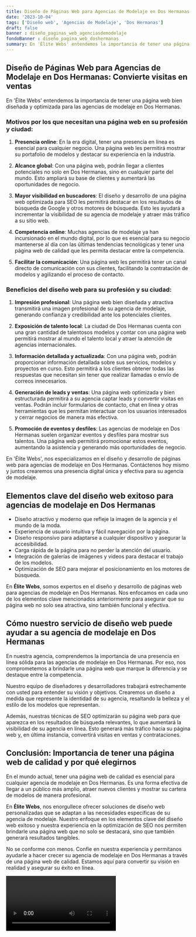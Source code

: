 ```yaml
---
title: Diseño de Páginas Web para Agencias de Modelaje en Dos Hermanas
date: '2023-10-04'
tags: ['Diseño web', 'Agencias de Modelaje', 'Dos Hermanas']
draft: false
banner : diseño_paginas_web_agenciasdemodelaje
fondoBanner : diseño_pagina_web_doshermanas
summary: En 'Élite Webs' entendemos la importancia de tener una página web bien diseñada y optimizada para las agencias de modelaje en Dos Hermanas. 
---
```


## **Diseño de Páginas Web para Agencias de Modelaje en Dos Hermanas: Convierte visitas en ventas**

En 'Élite Webs' entendemos la importancia de tener una página web bien diseñada y optimizada para las agencias de modelaje en Dos Hermanas. 

### **Motivos por los que necesitan una página web en su profesión y ciudad:**

1. **Presencia online**: En la era digital, tener una presencia en línea es esencial para cualquier negocio. Una página web les permitirá mostrar su portafolio de modelos y destacar su experiencia en la industria.

2. **Alcance global**: Con una página web, podrán llegar a clientes potenciales no solo en Dos Hermanas, sino en cualquier parte del mundo. Esto ampliará su base de clientes y aumentará las oportunidades de negocio.

3. **Mayor visibilidad en buscadores**: El diseño y desarrollo de una página web optimizada para SEO les permitirá destacar en los resultados de búsqueda de Google y otros motores de búsqueda. Esto les ayudará a incrementar la visibilidad de su agencia de modelaje y atraer más tráfico a su sitio web.

4. **Competencia online**: Muchas agencias de modelaje ya han incursionado en el mundo digital, por lo que es esencial para su negocio mantenerse al día con las últimas tendencias tecnológicas y tener una página web de calidad que les permita destacar entre la competencia.

5. **Facilitar la comunicación**: Una página web les permitirá tener un canal directo de comunicación con sus clientes, facilitando la contratación de modelos y agilizando el proceso de contacto.

### **Beneficios del diseño web para su profesión y su ciudad:**

1. **Impresión profesional**: Una página web bien diseñada y atractiva transmitirá una imagen profesional de su agencia de modelaje, generando confianza y credibilidad ante los potenciales clientes.

2. **Exposición de talento local**: La ciudad de Dos Hermanas cuenta con una gran cantidad de talentosos modelos y contar con una página web permitirá mostrar al mundo el talento local y atraer la atención de agencias internacionales.

3. **Información detallada y actualizada**: Con una página web, podrán proporcionar información detallada sobre sus servicios, modelos y proyectos en curso. Esto permitirá a los clientes obtener todas las respuestas que necesitan sin tener que realizar llamadas o envío de correos innecesarios.

4. **Generación de leads y ventas**: Una página web optimizada y bien estructurada permitirá a su agencia captar leads y convertir visitas en ventas. Podrán incluir formularios de contacto, chat en línea y otras herramientas que les permitan interactuar con los usuarios interesados y cerrar negocios de manera más efectiva.

5. **Promoción de eventos y desfiles**: Las agencias de modelaje en Dos Hermanas suelen organizar eventos y desfiles para mostrar sus talentos. Una página web permitirá promocionar estos eventos, aumentando la asistencia y generando más oportunidades de negocio.

En 'Élite Webs', nos especializamos en el diseño y desarrollo de páginas web para agencias de modelaje en Dos Hermanas. Contáctenos hoy mismo y juntos crearemos una presencia digital única y efectiva para su agencia de modelaje.

<GifSeo />

<Cta />

## Elementos clave del diseño web exitoso para agencias de modelaje en Dos Hermanas

- Diseño atractivo y moderno que refleje la imagen de la agencia y el mundo de la moda.
- Experiencia de usuario intuitiva y fácil navegación por la página.
- Diseño responsivo para adaptarse a cualquier dispositivo y asegurar la accesibilidad.
- Carga rápida de la página para no perder la atención del usuario.
- Integración de galerías de imágenes y videos para destacar el trabajo de los modelos.
- Optimización de SEO para mejorar el posicionamiento en los motores de búsqueda.

En **Élite Webs**, somos expertos en el diseño y desarrollo de páginas web para agencias de modelaje en Dos Hermanas. Nos enfocamos en cada uno de los elementos clave mencionados anteriormente para asegurar que su página web no solo sea atractiva, sino también funcional y efectiva.

## Cómo nuestro servicio de diseño web puede ayudar a su agencia de modelaje en Dos Hermanas

En nuestra agencia, comprendemos la importancia de una presencia en línea sólida para las agencias de modelaje en Dos Hermanas. Por eso, nos comprometemos a brindarle una página web que marque la diferencia y se destaque entre la competencia.

Nuestro equipo de diseñadores y desarrolladores trabajará estrechamente con usted para entender su visión y objetivos. Crearemos un diseño a medida que represente la identidad de su agencia, resaltando la belleza y el estilo de los modelos que representan.

Además, nuestras técnicas de SEO optimizarán su página web para que aparezca en los resultados de búsqueda relevantes, lo que aumentará la visibilidad de su agencia en línea. Esto generará más tráfico hacia su página web y, en última instancia, convertirá visitas en ventas y contrataciones.

## Conclusión: Importancia de tener una página web de calidad y por qué elegirnos

En el mundo actual, tener una página web de calidad es esencial para cualquier agencia de modelaje en Dos Hermanas. Es una forma efectiva de llegar a un público más amplio, atraer nuevos clientes y mostrar su cartera de modelos de manera profesional.

En **Élite Webs**, nos enorgullece ofrecer soluciones de diseño web personalizadas que se adaptan a las necesidades específicas de su agencia de modelaje. Nuestro enfoque en los elementos clave del diseño web exitoso y nuestra experiencia en la optimización de SEO nos permiten brindarle una página web que no solo se destacará, sino que también generará resultados tangibles.

No se conforme con menos. Confíe en nuestra experiencia y permítanos ayudarle a hacer crecer su agencia de modelaje en Dos Hermanas a través de una página web de calidad. Estamos aquí para convertir su visión en realidad y asegurar su éxito en línea.

<Video />

<CtaBot job='Agencias de Modelaje' city='Dos Hermanas'/>

<Gmaps query='Dos Hermanas+españa+maps' />